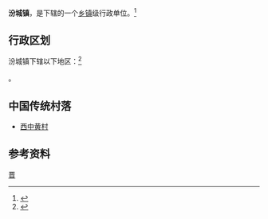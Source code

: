 {{中国乡级行政区|14/10/23/102/000}}

'''汾城镇'''，是{{PRC admin/fullname|14/10/23/102/000|3}}下辖的一个[[乡镇|乡镇]]级行政单位。<ref>{{PRC admin/ref sgc|{{PRC admin/parent|14/10/23/102/000}}}}</ref>

== 行政区划 ==

汾城镇下辖以下地区：<ref>{{PRC admin/ref sgc|14/10/23/102/000}}</ref>

{{PRC admin/children|14/10/23/102/000}}。

==中国传统村落==
* [[西中黄村|西中黄村]]

== 参考资料 ==

{{reflist}}

{{山西行政区划小作品}}
{{PRC admin/navcat|14/10/23/102/000}}
{{中国历史文化名镇}}
[[Category:中国历史文化名镇|晋]]